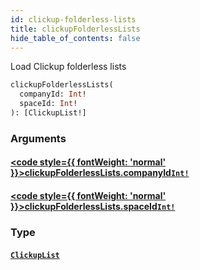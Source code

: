 ```yaml
---
id: clickup-folderless-lists
title: clickupFolderlessLists
hide_table_of_contents: false
---
```








Load Clickup folderless lists

```graphql
clickupFolderlessLists(
  companyId: Int!
  spaceId: Int!
): [ClickupList!]
```


### Arguments

#### [<code style={{ fontWeight: 'normal' }}>clickupFolderlessLists.<b>companyId</b></code>](#)<Bullet />[`Int!`](/api/graphql/documentation/scalars/int) <Badge class="secondary" text="non-null"/> <Badge class="secondary" text="scalar"/>
> 
> 

#### [<code style={{ fontWeight: 'normal' }}>clickupFolderlessLists.<b>spaceId</b></code>](#)<Bullet />[`Int!`](/api/graphql/documentation/scalars/int) <Badge class="secondary" text="non-null"/> <Badge class="secondary" text="scalar"/>
> 
> 

### Type

#### [`ClickupList`](/api/graphql/documentation/objects/clickup-list) <Badge class="secondary" text="object"/>
> 
> 





